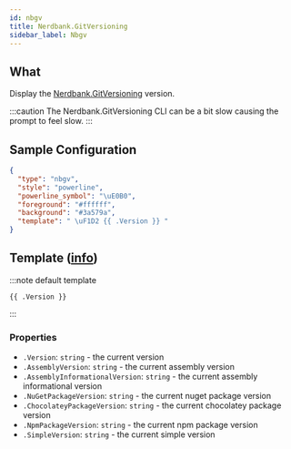 ```yaml
---
id: nbgv
title: Nerdbank.GitVersioning
sidebar_label: Nbgv
---
```


## What

Display the [Nerdbank.GitVersioning][nbgv] version.

:::caution
The Nerdbank.GitVersioning CLI can be a bit slow causing the prompt to feel slow.
:::

## Sample Configuration

```json
{
  "type": "nbgv",
  "style": "powerline",
  "powerline_symbol": "\uE0B0",
  "foreground": "#ffffff",
  "background": "#3a579a",
  "template": " \uF1D2 {{ .Version }} "
}
```

## Template ([info][templates])

:::note default template

``` template
{{ .Version }}
```

:::

### Properties

- `.Version`: `string` - the current version
- `.AssemblyVersion`: `string` - the current assembly version
- `.AssemblyInformationalVersion`: `string` - the current assembly informational version
- `.NuGetPackageVersion`: `string` - the current nuget package version
- `.ChocolateyPackageVersion`: `string` - the current chocolatey package version
- `.NpmPackageVersion`: `string` - the current npm package version
- `.SimpleVersion`: `string` - the current simple version

[nbgv]: https://github.com/dotnet/Nerdbank.GitVersioning
[templates]: /docs/configuration/templates
